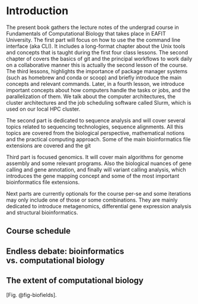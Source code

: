 # Introduction {.unnumbered}


The present book gathers the lecture notes of the undergrad course in Fundamentals of Computational Biology that takes place in EAFIT University. The first part will focus on how to use the the command line interface (aka CLI). It includes a long-format chapter about the Unix tools and concepts that is taught during the first four class lessons. The second chapter of covers the basics of git and the principal workflows to work daily on a collaborative manner this is actually the second lesson of the course. The third lessons, highlights the importance of package manager systems (such as homebrew and conda or scoop) and briefly introduce the main concepts and relevant commands. Later, in a fourth lesson, we introduce important concepts about how computers handle the tasks or jobs, and the parallelization of them. We talk about the computer architectures, the cluster architectures and the job scheduling software called Slurm, which is used on our local HPC cluster.

The second part is dedicated to sequence analysis and will cover several topics related to sequencing technologies, sequence alignments. All this topics are covered from the biological perspective, mathematical notions and the practical computing approach. Some of the main bioinformatics file extensions are covered and the git 

Third part is focused genomics. It will cover main algorithms for genome assembly and some relevant programs. Also the biological nuances of gene calling and gene annotation, and finally will variant calling analysis, which introduces the gene mapping concept and some of the most important bioinformatics file extensions.

Next parts are currently optionals for the course per-se and some iterations may only include one of those or some combinations. They are mainly dedicated to introduce metagenomics, differential gene expression analysis and structural bioinformatics.

<!-- Include a section, maybe an appendix about how to handle errors
Include s section about the windows subsystem for linux (WSL) and the ease of use for windows users -->

## Course schedule

## Endless debate: bioinformatics vs. computational biology

## The extent of computational biology

[Fig. @fig-biofields]. 
